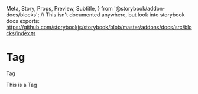   Meta,
  Story,
  Props,
  Preview,
  Subtitle,
} from '@storybook/addon-docs/blocks';
// This isn't documented anywhere, but look into storybook docs exports: https://github.com/storybookjs/storybook/blob/master/addons/docs/src/blocks/index.ts


<Meta title="Components/Tag" component={Tag}></Meta>

# Tag

<Subtitle>Tag</Subtitle>

<Preview withToolbar withSource="open">
  <Story name="Base">
    <Tag p={5}>This is a Tag</Tag>
  </Story>
</Preview>
